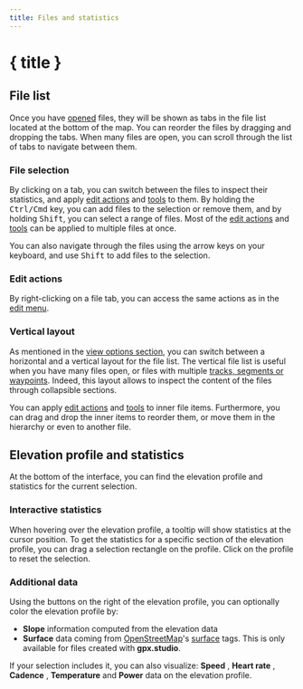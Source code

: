 ```yaml
---
title: Files and statistics
---
```


<script>
</script>

# { title }

## File list

Once you have [opened](./menu/file) files, they will be shown as tabs in the file list located at the bottom of the map.
You can reorder the files by dragging and dropping the tabs.
When many files are open, you can scroll through the list of tabs to navigate between them.

### File selection

By clicking on a tab, you can switch between the files to inspect their statistics, and apply [edit actions](./menu/edit) and [tools](./toolbar/) to them.
By holding the <kbd>Ctrl/Cmd</kbd> key, you can add files to the selection or remove them, and by holding <kbd>Shift</kbd>, you can select a range of files.
Most of the [edit actions](./menu/edit) and [tools](./toolbar/) can be applied to multiple files at once.

<DocsNote>
    You can also navigate through the files using the arrow keys on your keyboard, and use <kbd>Shift</kbd> to add files to the selection.
</DocsNote>

### Edit actions

By right-clicking on a file tab, you can access the same actions as in the [edit menu](./menu/edit).

### Vertical layout

As mentioned in the [view options section](./menu/view), you can switch between a horizontal and a vertical layout for the file list.
The vertical file list is useful when you have many files open, or files with multiple [tracks, segments or waypoints](../gpx).
Indeed, this layout allows to inspect the content of the files through collapsible sections.

You can apply [edit actions](./menu/edit) and [tools](./toolbar/) to inner file items.
Furthermore, you can drag and drop the inner items to reorder them, or move them in the hierarchy or even to another file.

## Elevation profile and statistics

At the bottom of the interface, you can find the elevation profile and statistics for the current selection.

### Interactive statistics

When hovering over the elevation profile, a tooltip will show statistics at the cursor position.
To get the statistics for a specific section of the elevation profile, you can drag a selection rectangle on the profile.
Click on the profile to reset the selection.

### Additional data

Using the buttons on the right of the elevation profile, you can optionally color the elevation profile by:
- **Slope** <TriangleRight size="16" class="inline-block" style="margin-bottom: 2px" /> information computed from the elevation data
- **Surface** <BrickWall size="16" class="inline-block" style="margin-bottom: 2px" /> data coming from <a href="https://www.openstreetmap.org/" target="_blank">OpenStreetMap</a>'s <a href="https://wiki.openstreetmap.org/wiki/Key:surface" target="_blank">surface</a> tags. This is only available for files created with **gpx.studio**.

If your selection includes it, you can also visualize: **Speed** <Zap size="16" class="inline-block" style="margin-bottom: 2px" />, **Heart rate** <HeartPulse size="16" class="inline-block" style="margin-bottom: 2px" />, **Cadence** <Orbit size="16" class="inline-block" style="margin-bottom: 2px" />, **Temperature** <Thermometer size="16" class="inline-block" style="margin-bottom: 2px" /> and **Power** <SquareActivity size="16" class="inline-block" style="margin-bottom: 2px" /> data on the elevation profile.
